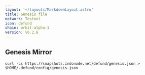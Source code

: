 ```yaml
---
layout: '~/layouts/MarkdownLayout.astro'
title: Genesis file
network: Testnet
icon: defund
chain: orbit-alpha-1
version: v0.2.6
---
```

## Genesis Mirror

```
curl -Ls https://snapshots.indonode.net/defund/genesis.json > $HOME/.defund/config/genesis.json
```
